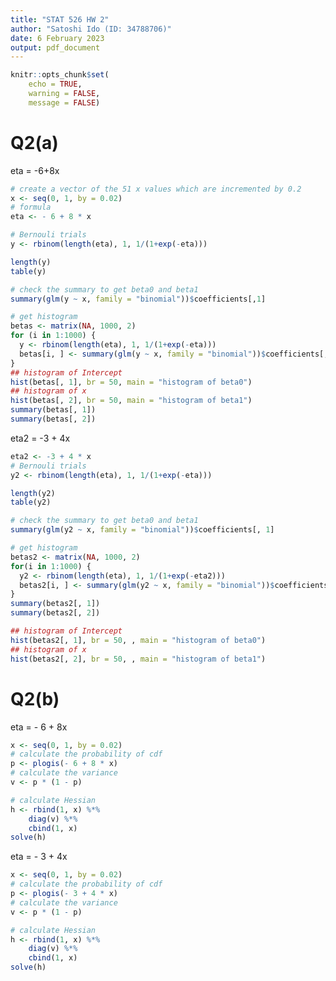 ```yaml
---
title: "STAT 526 HW 2"
author: "Satoshi Ido (ID: 34788706)"
date: 6 February 2023
output: pdf_document
---
```

```r
knitr::opts_chunk$set(
    echo = TRUE,
    warning = FALSE,
    message = FALSE)
```

# Q2(a)
eta = -6+8x
```r
# create a vector of the 51 x values which are incremented by 0.2
x <- seq(0, 1, by = 0.02)
# formula
eta <- - 6 + 8 * x

# Bernouli trials
y <- rbinom(length(eta), 1, 1/(1+exp(-eta)))

length(y)
table(y)

# check the summary to get beta0 and beta1
summary(glm(y ~ x, family = "binomial"))$coefficients[,1]

# get histogram
betas <- matrix(NA, 1000, 2)
for (i in 1:1000) {
  y <- rbinom(length(eta), 1, 1/(1+exp(-eta)))
  betas[i, ] <- summary(glm(y ~ x, family = "binomial"))$coefficients[, 1]
}
## histogram of Intercept
hist(betas[, 1], br = 50, main = "histogram of beta0")
## histogram of x
hist(betas[, 2], br = 50, main = "histogram of beta1")
summary(betas[, 1])
summary(betas[, 2])
```

eta2 = -3 + 4x
```r
eta2 <- -3 + 4 * x
# Bernouli trials
y2 <- rbinom(length(eta), 1, 1/(1+exp(-eta)))

length(y2)
table(y2)

# check the summary to get beta0 and beta1
summary(glm(y2 ~ x, family = "binomial"))$coefficients[, 1]

# get histogram
betas2 <- matrix(NA, 1000, 2)
for(i in 1:1000) {
  y2 <- rbinom(length(eta), 1, 1/(1+exp(-eta2)))
  betas2[i, ] <- summary(glm(y2 ~ x, family = "binomial"))$coefficients[, 1]
}
summary(betas2[, 1])
summary(betas2[, 2])

## histogram of Intercept
hist(betas2[, 1], br = 50, , main = "histogram of beta0")
## histogram of x
hist(betas2[, 2], br = 50, , main = "histogram of beta1")
```


# Q2(b)
eta = - 6 + 8x
```r
x <- seq(0, 1, by = 0.02)
# calculate the probability of cdf
p <- plogis(- 6 + 8 * x)
# calculate the variance
v <- p * (1 - p)

# calculate Hessian
h <- rbind(1, x) %*%
    diag(v) %*%
    cbind(1, x)
solve(h)
```

eta = - 3 + 4x
```r
x <- seq(0, 1, by = 0.02)
# calculate the probability of cdf
p <- plogis(- 3 + 4 * x)
# calculate the variance
v <- p * (1 - p)

# calculate Hessian
h <- rbind(1, x) %*%
    diag(v) %*%
    cbind(1, x)
solve(h)

```